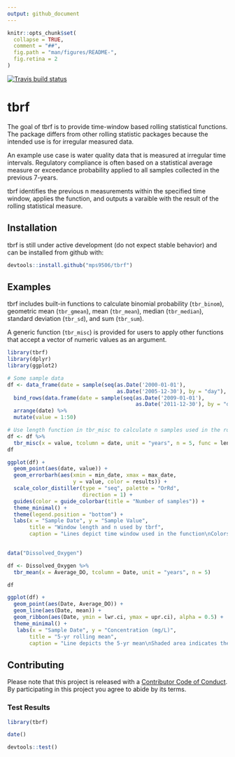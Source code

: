```yaml
---
output: github_document
---
```


<!-- README.md is generated from README.Rmd. Please edit that file -->

```r
knitr::opts_chunk$set(
  collapse = TRUE,
  comment = "##",
  fig.path = "man/figures/README-",
  fig.retina = 2
)
```

 [![Travis build status](https://travis-ci.org/mps9506/tbrf.svg?branch=master)](https://travis-ci.org/mps9506/tbrf)

# tbrf

The goal of tbrf is to provide time-window based rolling statistical functions. The package differs from other rolling statistic packages because the intended use is for irregular measured data.

An example use case is water quality data that is measured at irregular time intervals. Regulatory compliance is often based on a statistical average measure or exceedance probability applied to all samples collected in the previous 7-years.

tbrf identifies the previous n measurements within the specified time window, applies the function, and outputs a varaible with the result of the rolling statistical measure.

## Installation

tbrf is still under active development (do not expect stable behavior) and can be installed from github with:

``` r
devtools::install.github("mps9506/tbrf")
```

## Examples

tbrf includes built-in functions to calculate binomial probability (`tbr_binom`), geometric mean (`tbr_gmean`), mean (`tbr_mean`), median (`tbr_median`), standard deviation (`tbr_sd`), and sum (`tbr_sum`).

A generic function (`tbr_misc`) is provided for users to apply other functions that accept a vector of numeric values as an argument.

```r
library(tbrf)
library(dplyr)
library(ggplot2)

# Some sample data
df <- data_frame(date = sample(seq(as.Date('2000-01-01'),
                                   as.Date('2005-12-30'), by = "day"), 25)) %>%
  bind_rows(data.frame(date = sample(seq(as.Date('2009-01-01'),
                                         as.Date('2011-12-30'), by = "day"), 25))) %>%
  arrange(date) %>%
  mutate(value = 1:50)

# Use length function in tbr_misc to calculate n samples used in the rolling function
df <- df %>%
  tbr_misc(x = value, tcolumn = date, unit = "years", n = 5, func = length)
df

ggplot(df) +
  geom_point(aes(date, value)) +
  geom_errorbarh(aes(xmin = min_date, xmax = max_date, 
                     y = value, color = results)) +
  scale_color_distiller(type = "seq", palette = "OrRd", 
                        direction = 1) +
  guides(color = guide_colorbar(title = "Number of samples")) +
  theme_minimal() +
  theme(legend.position = "bottom") +
  labs(x = "Sample Date", y = "Sample Value",
       title = "Window length and n used by tbrf",
       caption = "Lines depict time window used in the function\nColors indicate number of samples in the time window")
  
```

```r
data("Dissolved_Oxygen")

df <- Dissolved_Oxygen %>%
  tbr_mean(x = Average_DO, tcolumn = Date, unit = "years", n = 5)

df

ggplot(df) +
  geom_point(aes(Date, Average_DO)) +
  geom_line(aes(Date, mean)) +
  geom_ribbon(aes(Date, ymin = lwr.ci, ymax = upr.ci), alpha = 0.5) +
  theme_minimal() +
   labs(x = "Sample Date", y = "Concentration (mg/L)",
       title = "5-yr rolling mean",
       caption = "Line depicts the 5-yr mean\nShaded area indicates the 95% CI")
```


## Contributing

Please note that this project is released with a [Contributor Code of Conduct](CODE_OF_CONDUCT.md).
By participating in this project you agree to abide by its terms.


### Test Results

```r
library(tbrf)

date()

devtools::test()
```
